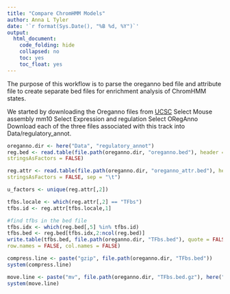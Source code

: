 ```yaml
---
title: "Compare ChromHMM Models"
author: Anna L Tyler
date: '`r format(Sys.Date(), "%B %d, %Y")`'
output: 
  html_document:
    code_folding: hide
    collapsed: no
    toc: yes
    toc_float: yes
---
```


The purpose of this workflow is to parse the oreganno bed file and attribute file
to create separate bed files for enrichment analysis of ChromHMM states.

We started by downloading the Oreganno files from [UCSC](http://genome.ucsc.edu/cgi-bin/hgTables)
Select Mouse assembly mm10
Select Expression and regulation
Select ORegAnno
Download each of the three files associated with this track into Data/regulatory_annot.


```r
oreganno.dir <- here("Data", "regulatory_annot")
reg.bed <- read.table(file.path(oreganno.dir, "oreganno.bed"), header = FALSE,
stringsAsFactors = FALSE)

reg.attr <- read.table(file.path(oreganno.dir, "oreganno_attr.bed"), header = FALSE,
stringsAsFactors = FALSE, sep = "\t")

u_factors <- unique(reg.attr[,2])

tfbs.locale <- which(reg.attr[,2] == "TFbs")
tfbs.id <- reg.attr[tfbs.locale,1]

#find tfbs in the bed file
tfbs.idx <- which(reg.bed[,5] %in% tfbs.id)
tfbs.bed <- reg.bed[tfbs.idx,2:ncol(reg.bed)]
write.table(tfbs.bed, file.path(oreganno.dir, "TFbs.bed"), quote = FALSE, sep = "\t",
row.names = FALSE, col.names = FALSE)

compress.line <- paste("gzip", file.path(oreganno.dir, "TFbs.bed"))
system(compress.line)

move.line <- paste("mv", file.path(oreganno.dir, "TFbs.bed.gz"), here("Data", "mm10"))
system(move.line)
```


